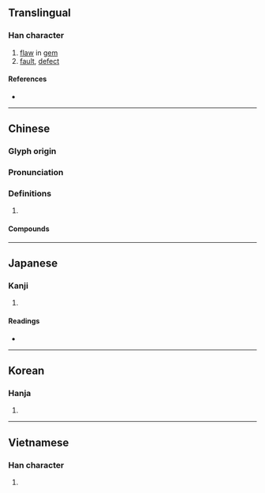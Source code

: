 {{character info/new}}
==Translingual==

===Han character===
{{Han char|rn=96|rad=玉|as=09|sn=13|four=17147|canj=MGRSE|ids=⿰王叚}}

# [[flaw]] in [[gem]]
# [[fault]], [[defect]]

====References====
* {{Han ref|kx=0737.180|dkj=21120|dj=1148.180|hdz=21128.140|uh=7455|ud=29781|bh=B7E5|bd=47077}}

----

==Chinese==
{{zh-forms}}

===Glyph origin===
{{Han etym}}

===Pronunciation===
{{zh-pron
|m=xiá
|c=haa4
|h=pfs=
|md=
|mn=hâ
|w=
|mc=y
|oc=y
|cat=n
}}

===Definitions===
{{zh-hanzi}}

# {{rfdef|lang=zh}}

====Compounds====
{{zh-der|尋瑕索瘢|吹毛求瑕|吹毛取瑕|瑕釁|瑕瑜互見|滌瑕|抵瑕蹈隙|潔白無瑕|掩瑕藏疾|指瑕造隙|瑕玷|棄瑕錄用|捐忿與瑕|白璧微瑕|抉瑕擿釁|無瑕可擊|滌瑕蕩垢|瑕疵|疵瑕|瑕不掩瑜|白璧無瑕|抉瑕掩瑜|白璧之瑕|白玉有瑕|瑜不掩瑕|瑕謫|瑕瑜|白玉微瑕|無瑕|滌瑕蕩穢|棄瑕取用|洗垢匿瑕|白玉無瑕|指瑕|滌穢蕩瑕|赤瑕|美玉無瑕|蕩瑕滌穢}}

----

==Japanese==

===Kanji===
{{ja-kanji|grade=|rs=玉09}}

# {{defn|lang=ja|sort=玉09}}

====Readings====
* {{ja-readings|on=[[か]] (ka)|kun=[[きず]] (kizu), [[なんぞ]] (nanzo)|nanori=}}

----

==Korean==

===Hanja===
{{ko-hanja|hangeul=하|eumhun=|rv=ha|mr=ha|y=ha}}

# {{defn|lang=ko|sort=玉09}}

----

==Vietnamese==

===Han character===
{{vi-hantu|[[hà]]|rs=玉09}}

# {{defn|lang=vi|sort=玉09}}